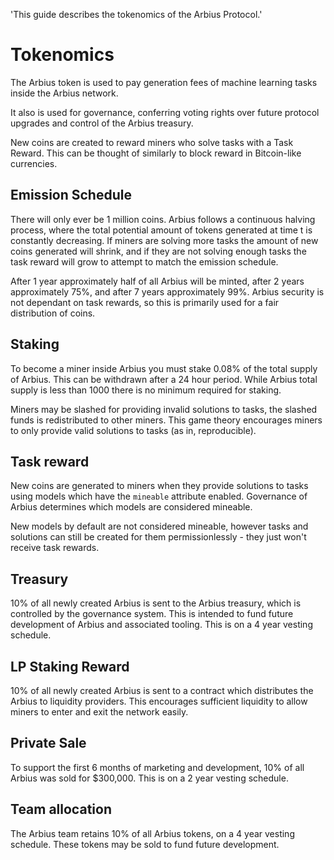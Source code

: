   'This guide describes the tokenomics of the Arbius Protocol.'

# Tokenomics

The Arbius token is used to pay generation fees of machine learning tasks inside the Arbius network.

It also is used for governance, conferring voting rights over future protocol upgrades and control of the Arbius treasury.

New coins are created to reward miners who solve tasks with a Task Reward. This can be thought of similarly to block reward in Bitcoin-like currencies.

## Emission Schedule

There will only ever be 1 million coins. Arbius follows a continuous halving process, where the total potential amount of tokens generated at time t is constantly decreasing. If miners are solving more tasks the amount of new coins generated will shrink, and if they are not solving enough tasks the task reward will grow to attempt to match the emission schedule.

After 1 year approximately half of all Arbius will be minted, after 2 years approximately 75%, and after 7 years approximately 99%. Arbius security is not dependant on task rewards, so this is primarily used for a fair distribution of coins.

## Staking

To become a miner inside Arbius you must stake 0.08% of the total supply of Arbius. This can be withdrawn after a 24 hour period. While Arbius total supply is less than 1000 there is no minimum required for staking.

Miners may be slashed for providing invalid solutions to tasks, the slashed funds is redistributed to other miners. This game theory encourages miners to only provide valid solutions to tasks (as in, reproducible).

## Task reward

New coins are generated to miners when they provide solutions to tasks using models which have the `mineable` attribute enabled. Governance of Arbius determines which models are considered mineable.

<Note>
  New models by default are not considered mineable, however tasks and solutions can still be created for them permissionlessly - they just won't receive task rewards.
</Note>

## Treasury

10% of all newly created Arbius is sent to the Arbius treasury, which is controlled by the governance system. This is intended to fund future development of Arbius and associated tooling. This is on a 4 year vesting schedule.

## LP Staking Reward

10% of all newly created Arbius is sent to a contract which distributes the Arbius to liquidity providers. This encourages sufficient liquidity to allow miners to enter and exit the network easily.

## Private Sale

To support the first 6 months of marketing and development, 10% of all Arbius was sold for $300,000. This is on a 2 year vesting schedule.

## Team allocation

The Arbius team retains 10% of all Arbius tokens, on a 4 year vesting schedule. These tokens may be sold to fund future development.
